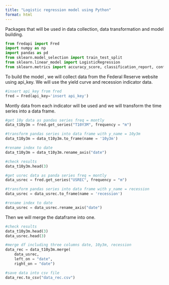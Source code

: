 ```yaml
---
title: "Logistic regression model using Python"
format: html
---
```


Packages that will be used in data collection, data transformation and model building.

```python
from fredapi import Fred
import numpy as np
import pandas as pd
from sklearn.model_selection import train_test_split
from sklearn.linear_model import LogisticRegression
from sklearn.metrics import accuracy_score, classification_report, confusion_matrix
```

To build the model , we will collect data from the Federal Reserve website using api_key. We will use the yield curve and recession indicator data.


```python
#insert api_key from fred
fred = Fred(api_key='insert api_key')
```

Montly data from each indicator will be used and we will transform the time series into a data frame.


```python
#get 10y data as pandas series freq = montly
data_t10y3m = fred.get_series("T10Y3M", frequency = "m")

#transform pandas series into data frame with y_name = 10y3m
data_t10y3m = data_t10y3m.to_frame(name = '10y3m')

#rename index to date
data_t10y3m = data_t10y3m.rename_axis("date")

#check results
data_t10y3m.head(3)

#get usrec data as panda series freq = montly
data_usrec = fred.get_series("USREC", frequency = "m")

#transform pandas series into data frame with y_name = recession
data_usrec = data_usrec.to_frame(name = 'recession')

#rename index to date
data_usrec = data_usrec.rename_axis("date")

```

Then we will merge the dataframe into one.


```python
#check results
data_t10y3m.head(3)
data_usrec.head(3)

#merge df including three columns date, 10y3m, recession
data_rec = data_t10y3m.merge(
    data_usrec, 
    left_on = "date", 
    right_on = "date")

#save data into csv file
data_rec.to_csv("data_rec.csv")

```